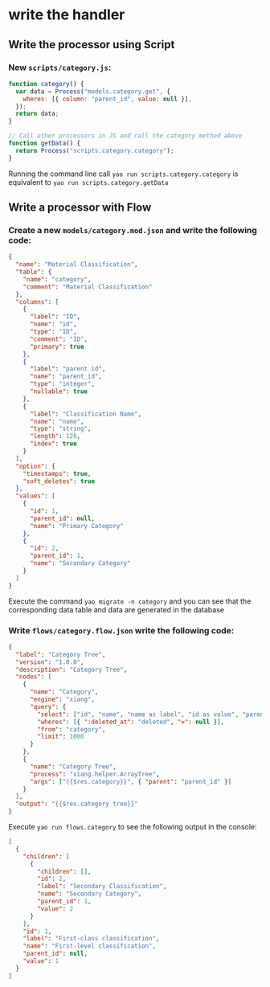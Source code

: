# write the handler

## Write the processor using Script

### New `scripts/category.js`:

```javascript
function category() {
  var data = Process("models.category.get", {
    wheres: [{ column: "parent_id", value: null }],
  });
  return data;
}

// Call other processors in JS and call the category method above
function getData() {
  return Process("scripts.category.category");
}
```

Running the command line call `yao run scripts.category.category` is equivalent to `yao run scripts.category.getData`

## Write a processor with Flow

### Create a new `models/category.mod.json` and write the following code:

<Detail title="View source code">

```json
{
  "name": "Material Classification",
  "table": {
    "name": "category",
    "comment": "Material Classification"
  },
  "columns": [
    {
      "label": "ID",
      "name": "id",
      "type": "ID",
      "comment": "ID",
      "primary": true
    },
    {
      "label": "parent id",
      "name": "parent_id",
      "type": "integer",
      "nullable": true
    },
    {
      "label": "Classification Name",
      "name": "name",
      "type": "string",
      "length": 128,
      "index": true
    }
  ],
  "option": {
    "timestamps": true,
    "soft_deletes": true
  },
  "values": [
    {
      "id": 1,
      "parent_id": null,
      "name": "Primary Category"
    },
    {
      "id": 2,
      "parent_id": 1,
      "name": "Secondary Category"
    }
  ]
}
```

</Detail>

Execute the command `yao migrate -n category` and you can see that the corresponding data table and data are generated in the database

### Write `flows/category.flow.json` write the following code:

```json
{
  "label": "Category Tree",
  "version": "1.0.0",
  "description": "Category Tree",
  "nodes": [
    {
      "name": "Category",
      "engine": "xiang",
      "query": {
        "select": ["id", "name", "name as label", "id as value", "parent_id"],
        "wheres": [{ ":deleted_at": "deleted", "=": null }],
        "from": "category",
        "limit": 1000
      }
    },
    {
      "name": "Category Tree",
      "process": "xiang.helper.ArrayTree",
      "args": ["{{$res.category}}", { "parent": "parent_id" }]
    }
  ],
  "output": "{{$res.category tree}}"
}
```

Execute `yao run flows.category` to see the following output in the console:

```json
[
  {
    "children": [
      {
        "children": [],
        "id": 2,
        "label": "Secondary Classification",
        "name": "Secondary Category",
        "parent_id": 1,
        "value": 2
      }
    ],
    "id": 1,
    "label": "First-class classification",
    "name": "First-level classification",
    "parent_id": null,
    "value": 1
  }
]
```

<Div style={{ display: "flex", justifyContent: "right" }}>

  <Link type="next" title="Data Model Association" link="Advanced/Data Model Association"></Link>
</Div>
